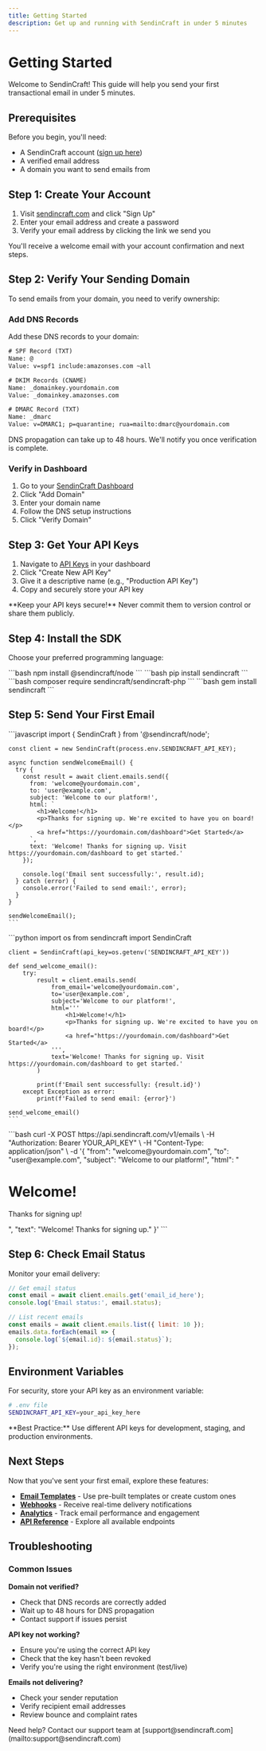 ```yaml
---
title: Getting Started
description: Get up and running with SendinCraft in under 5 minutes
---
```



# Getting Started

Welcome to SendinCraft! This guide will help you send your first transactional email in under 5 minutes.

## Prerequisites

Before you begin, you'll need:
- A SendinCraft account ([sign up here](https://sendincraft.com))
- A verified email address
- A domain you want to send emails from

## Step 1: Create Your Account

1. Visit [sendincraft.com](https://sendincraft.com) and click "Sign Up"
2. Enter your email address and create a password
3. Verify your email address by clicking the link we send you

<Callout type="info">
  You'll receive a welcome email with your account confirmation and next steps.
</Callout>

## Step 2: Verify Your Sending Domain

To send emails from your domain, you need to verify ownership:

### Add DNS Records

Add these DNS records to your domain:

```txt
# SPF Record (TXT)
Name: @
Value: v=spf1 include:amazonses.com ~all

# DKIM Records (CNAME)
Name: _domainkey.yourdomain.com
Value: _domainkey.amazonses.com

# DMARC Record (TXT)
Name: _dmarc
Value: v=DMARC1; p=quarantine; rua=mailto:dmarc@yourdomain.com
```

<Callout type="warning">
  DNS propagation can take up to 48 hours. We'll notify you once verification is complete.
</Callout>

### Verify in Dashboard

1. Go to your [SendinCraft Dashboard](https://app.sendincraft.com/domains)
2. Click "Add Domain"
3. Enter your domain name
4. Follow the DNS setup instructions
5. Click "Verify Domain"

## Step 3: Get Your API Keys

1. Navigate to [API Keys](https://app.sendincraft.com/api-keys) in your dashboard
2. Click "Create New API Key"
3. Give it a descriptive name (e.g., "Production API Key")
4. Copy and securely store your API key

<Callout type="danger">
  **Keep your API keys secure!** Never commit them to version control or share them publicly.
</Callout>

## Step 4: Install the SDK

Choose your preferred programming language:

<Tabs>
  <Tab value="nodejs" title="Node.js">
    ```bash
    npm install @sendincraft/node
    ```
  </Tab>
  <Tab value="python" title="Python">
    ```bash
    pip install sendincraft
    ```
  </Tab>
  <Tab value="php" title="PHP">
    ```bash
    composer require sendincraft/sendincraft-php
    ```
  </Tab>
  <Tab value="ruby" title="Ruby">
    ```bash
    gem install sendincraft
    ```
  </Tab>
</Tabs>

## Step 5: Send Your First Email

<Tabs>
  <Tab value="nodejs" title="Node.js">
    ```javascript
    import { SendinCraft } from '@sendincraft/node';

    const client = new SendinCraft(process.env.SENDINCRAFT_API_KEY);

    async function sendWelcomeEmail() {
      try {
        const result = await client.emails.send({
          from: 'welcome@yourdomain.com',
          to: 'user@example.com',
          subject: 'Welcome to our platform!',
          html: `
            <h1>Welcome!</h1>
            <p>Thanks for signing up. We're excited to have you on board!</p>
            <a href="https://yourdomain.com/dashboard">Get Started</a>
          `,
          text: 'Welcome! Thanks for signing up. Visit https://yourdomain.com/dashboard to get started.'
        });

        console.log('Email sent successfully:', result.id);
      } catch (error) {
        console.error('Failed to send email:', error);
      }
    }

    sendWelcomeEmail();
    ```
  </Tab>
  <Tab value="python" title="Python">
    ```python
    import os
    from sendincraft import SendinCraft

    client = SendinCraft(api_key=os.getenv('SENDINCRAFT_API_KEY'))

    def send_welcome_email():
        try:
            result = client.emails.send(
                from_email='welcome@yourdomain.com',
                to='user@example.com',
                subject='Welcome to our platform!',
                html='''
                    <h1>Welcome!</h1>
                    <p>Thanks for signing up. We're excited to have you on board!</p>
                    <a href="https://yourdomain.com/dashboard">Get Started</a>
                ''',
                text='Welcome! Thanks for signing up. Visit https://yourdomain.com/dashboard to get started.'
            )
            
            print(f'Email sent successfully: {result.id}')
        except Exception as error:
            print(f'Failed to send email: {error}')

    send_welcome_email()
    ```
  </Tab>
  <Tab value="curl" title="cURL">
    ```bash
    curl -X POST https://api.sendincraft.com/v1/emails \
      -H "Authorization: Bearer YOUR_API_KEY" \
      -H "Content-Type: application/json" \
      -d '{
        "from": "welcome@yourdomain.com",
        "to": "user@example.com",
        "subject": "Welcome to our platform!",
        "html": "<h1>Welcome!</h1><p>Thanks for signing up!</p>",
        "text": "Welcome! Thanks for signing up."
      }'
    ```
  </Tab>
</Tabs>

## Step 6: Check Email Status

Monitor your email delivery:

```javascript
// Get email status
const email = await client.emails.get('email_id_here');
console.log('Email status:', email.status);

// List recent emails
const emails = await client.emails.list({ limit: 10 });
emails.data.forEach(email => {
  console.log(`${email.id}: ${email.status}`);
});
```

## Environment Variables

For security, store your API key as an environment variable:

```bash
# .env file
SENDINCRAFT_API_KEY=your_api_key_here
```

<Callout type="info">
  **Best Practice:** Use different API keys for development, staging, and production environments.
</Callout>

## Next Steps

Now that you've sent your first email, explore these features:

- **[Email Templates](/docs/templates)** - Use pre-built templates or create custom ones
- **[Webhooks](/docs/webhooks)** - Receive real-time delivery notifications
- **[Analytics](/docs/analytics)** - Track email performance and engagement
- **[API Reference](/docs/api)** - Explore all available endpoints

## Troubleshooting

### Common Issues

**Domain not verified?**
- Check that DNS records are correctly added
- Wait up to 48 hours for DNS propagation
- Contact support if issues persist

**API key not working?**
- Ensure you're using the correct API key
- Check that the key hasn't been revoked
- Verify you're using the right environment (test/live)

**Emails not delivering?**
- Check your sender reputation
- Verify recipient email addresses
- Review bounce and complaint rates

<Callout type="info">
  Need help? Contact our support team at [support@sendincraft.com](mailto:support@sendincraft.com)
</Callout>